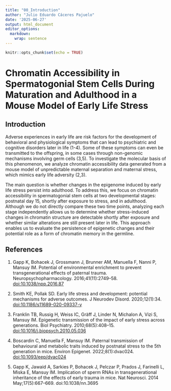 ```yaml
---
title: "00_Introduction"
author: "Julio Eduardo Cáceres Pajuelo"
date: '2025-06-27'
output: html_document
editor_options: 
  markdown: 
    wrap: sentence
---
```


```r
knitr::opts_chunk$set(echo = TRUE)
```

# Chromatin Accessibility in Spermatogonial Stem Cells During Maturation and Adulthood in a Mouse Model of Early Life Stress

## Introduction

Adverse experiences in early life are risk factors for the development of behavioral and physiological symptoms that can lead to psychiatric and cognitive disorders later in life (1-4).
Some of these symptoms can even be transmitted to the offspring, in some cases through non-genomic mechanisms involving germ cells (3,5).
To investigate the molecular basis of this phenomenon, we analyze chromatin accessibility data generated from a mouse model of unpredictable maternal separation and maternal stress, which mimics early life adversity (2,3).

The main question is whether changes in the epigenome induced by early life stress persist into adulthood.
To address this, we focus on chromatin accessibility in spermatogonial stem cells at two developmental stages: postnatal day 15, shortly after exposure to stress, and in adulthood.
Although we do not directly compare these two time points, analyzing each stage independently allows us to determine whether stress-induced changes in chromatin structure are detectable shortly after exposure and whether similar alterations are still present later in life.
This approach enables us to evaluate the persistence of epigenetic changes and their potential role as a form of chromatin memory in the germline.

## References

1.  Gapp K, Bohacek J, Grossmann J, Brunner AM, Manuella F, Nanni P, Mansuy IM. Potential of environmental enrichment to prevent transgenerational effects of paternal trauma.
    Neuropsychopharmacology.
    2016;41(11):2749--58.
    <doi:10.1038/npp.2016.87>

2.  Smith KE, Pollak SD. Early life stress and development: potential mechanisms for adverse outcomes.
    J Neurodev Disord.
    2020;12(1):34.
    <doi:10.1186/s11689-020-09337-y>

3.  Franklin TB, Russig H, Weiss IC, Gräff J, Linder N, Michalon A, Vizi S, Mansuy IM. Epigenetic transmission of the impact of early stress across generations.
    Biol Psychiatry.
    2010;68(5):408--15.
    <doi:10.1016/j.biopsych.2010.05.036>

4.  Boscardin C, Manuella F, Mansuy IM. Paternal transmission of behavioural and metabolic traits induced by postnatal stress to the 5th generation in mice.
    Environ Epigenet.
    2022;8(1):dvac024.
    <doi:10.1093/eep/dvac024>
    
5.   Gapp K, Jawaid A, Sarkies P, Bohacek J, Pelczar P, Prados J, Farinelli L, Miska E, Mansuy IM. Implication of sperm RNAs in transgenerational inheritance of the effects of early trauma in mice. Nat Neurosci. 2014 May;17(5):667–669. doi:10.1038/nn.3695 
